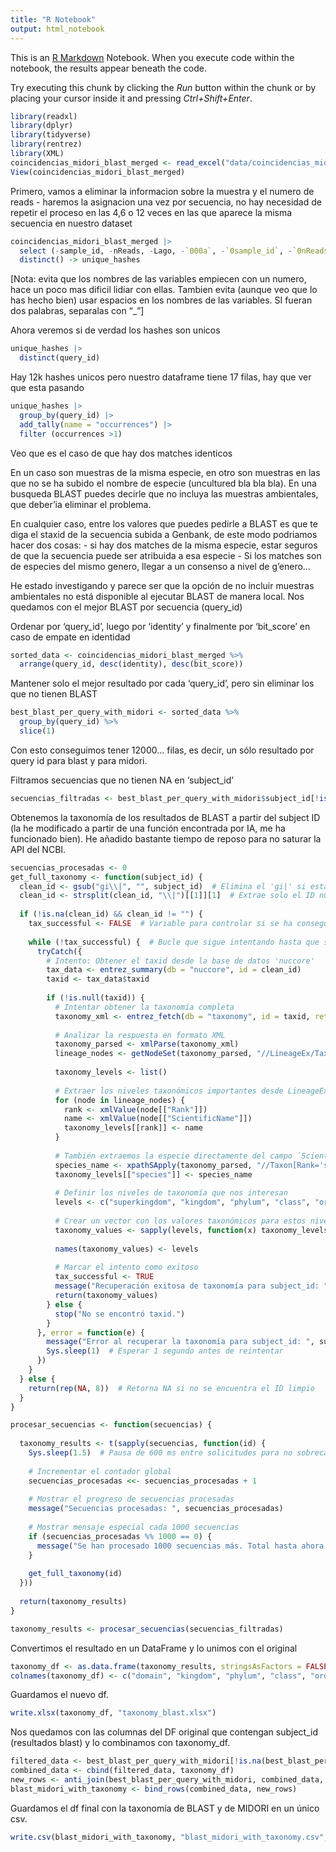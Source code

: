 ```yaml
---
title: "R Notebook"
output: html_notebook
---
```


This is an [R Markdown](http://rmarkdown.rstudio.com) Notebook. When you execute code within the notebook, the results appear beneath the code. 

Try executing this chunk by clicking the *Run* button within the chunk or by placing your cursor inside it and pressing *Ctrl+Shift+Enter*. 

```r
library(readxl)
library(dplyr)
library(tidyverse)
library(rentrez)
library(XML)
coincidencias_midori_blast_merged <- read_excel("data/coincidencias_midori_blast_merged.xlsx")
View(coincidencias_midori_blast_merged)
```

Primero, vamos a eliminar la informacion sobre la muestra y el numero de reads - haremos la asignacion una vez por secuencia, no hay necesidad de repetir el proceso en las 4,6 o 12 veces en las que aparece la misma secuencia en nuestro dataset

```r
coincidencias_midori_blast_merged |> 
  select (-sample_id, -nReads, -Lago, -`000a`, -`0sample_id`, -`0nReads`, -`0Lago`) |> 
  distinct() -> unique_hashes
```

[Nota: evita que los nombres de las variables empiecen con un numero, hace un poco mas dificil lidiar con ellas. Tambien evita (aunque veo que lo has hecho bien) usar espacios en los nombres de las variables. SI fueran dos palabras, separalas con "_"]

Ahora veremos si de verdad los hashes son unicos

```r
unique_hashes |> 
  distinct(query_id)
```

Hay 12k hashes unicos pero nuestro dataframe tiene 17 filas, hay que ver que esta pasando

```r
unique_hashes |> 
  group_by(query_id) |> 
  add_tally(name = "occurrences") |> 
  filter (occurrences >1)
```

Veo que es el caso de que hay dos matches identicos

En un caso son muestras de la misma especie, en otro son muestras en las que no se ha subido el nombre de especie (uncultured bla bla bla). En una busqueda BLAST puedes decirle que no incluya las muestras ambientales, que deber'ia eliminar el problema.

En cualquier caso, entre los valores que puedes pedirle a BLAST es que te diga el staxid de la secuencia subida a Genbank, de este modo podriamos hacer dos cosas:
 - si hay dos matches de la misma especie, estar seguros de que la secuencia puede ser atribuida a esa especie
 - Si los matches son de especies del mismo genero, llegar a un consenso a nivel de g'enero...

He estado investigando y parece ser que la opción de no incluir muestras ambientales no está disponible al ejecutar BLAST de manera local.
Nos quedamos con el mejor BLAST por secuencia (query_id) 

Ordenar por 'query_id', luego por 'identity' y finalmente por 'bit_score' en caso de empate en identidad

```r
sorted_data <- coincidencias_midori_blast_merged %>%
  arrange(query_id, desc(identity), desc(bit_score))
```

Mantener solo el mejor resultado por cada 'query_id', pero sin eliminar los que no tienen BLAST

```r
best_blast_per_query_with_midori <- sorted_data %>%
  group_by(query_id) %>%
  slice(1)
```

Con esto conseguimos tener 12000... filas, es decir, un sólo resultado por query id para blast y para midori.

Filtramos secuencias que no tienen NA en 'subject_id'

```r
secuencias_filtradas <- best_blast_per_query_with_midori$subject_id[!is.na(best_blast_per_query_with_midori$subject_id)]
```

Obtenemos la taxonomía de los resultados de BLAST a partir del subject ID (la he modificado a partir de una función encontrada por IA, me ha funcionado bien). He añadido bastante tiempo de reposo para no saturar la API del NCBI.

```r
secuencias_procesadas <- 0
get_full_taxonomy <- function(subject_id) {
  clean_id <- gsub("gi\\|", "", subject_id)  # Elimina el 'gi|' si está presente
  clean_id <- strsplit(clean_id, "\\|")[[1]][1]  # Extrae solo el ID numérico
  
  if (!is.na(clean_id) && clean_id != "") {
    tax_successful <- FALSE  # Variable para controlar si se ha conseguido obtener la información correctamente
    
    while (!tax_successful) {  # Bucle que sigue intentando hasta que sea exitoso
      tryCatch({
        # Intento: Obtener el taxid desde la base de datos 'nuccore'
        tax_data <- entrez_summary(db = "nuccore", id = clean_id)
        taxid <- tax_data$taxid
        
        if (!is.null(taxid)) {
          # Intentar obtener la taxonomía completa
          taxonomy_xml <- entrez_fetch(db = "taxonomy", id = taxid, rettype = "xml")
          
          # Analizar la respuesta en formato XML
          taxonomy_parsed <- xmlParse(taxonomy_xml)
          lineage_nodes <- getNodeSet(taxonomy_parsed, "//LineageEx/Taxon")
          
          taxonomy_levels <- list()
          
          # Extraer los niveles taxonómicos importantes desde LineageEx
          for (node in lineage_nodes) {
            rank <- xmlValue(node[["Rank"]])
            name <- xmlValue(node[["ScientificName"]])
            taxonomy_levels[[rank]] <- name
          }
          
          # También extraemos la especie directamente del campo `ScientificName` con el rank `species`
          species_name <- xpathSApply(taxonomy_parsed, "//Taxon[Rank='species']/ScientificName", xmlValue)
          taxonomy_levels[["species"]] <- species_name
          
          # Definir los niveles de taxonomía que nos interesan
          levels <- c("superkingdom", "kingdom", "phylum", "class", "order", "family", "genus", "species")
          
          # Crear un vector con los valores taxonómicos para estos niveles
          taxonomy_values <- sapply(levels, function(x) taxonomy_levels[[x]])
          
          names(taxonomy_values) <- levels
          
          # Marcar el intento como exitoso
          tax_successful <- TRUE
          message("Recuperación exitosa de taxonomía para subject_id: ", subject_id)
          return(taxonomy_values)
        } else {
          stop("No se encontró taxid.")
        }
      }, error = function(e) {
        message("Error al recuperar la taxonomía para subject_id: ", subject_id, ". Intentando nuevamente...")
        Sys.sleep(1)  # Esperar 1 segundo antes de reintentar
      })
    }
  } else {
    return(rep(NA, 8))  # Retorna NA si no se encuentra el ID limpio
  }
}

```

```r
procesar_secuencias <- function(secuencias) {
  
  taxonomy_results <- t(sapply(secuencias, function(id) {
    Sys.sleep(1.5)  # Pausa de 600 ms entre solicitudes para no sobrecargar la API de NCBI
    
    # Incrementar el contador global
    secuencias_procesadas <<- secuencias_procesadas + 1
    
    # Mostrar el progreso de secuencias procesadas
    message("Secuencias procesadas: ", secuencias_procesadas)
    
    # Mostrar mensaje especial cada 1000 secuencias
    if (secuencias_procesadas %% 1000 == 0) {
      message("Se han procesado 1000 secuencias más. Total hasta ahora: ", secuencias_procesadas)
    }
    
    get_full_taxonomy(id)
  }))
  
  return(taxonomy_results)
}

```

```r
taxonomy_results <- procesar_secuencias(secuencias_filtradas)
```

Convertimos el resultado en un DataFrame y lo unimos con el original

```r
taxonomy_df <- as.data.frame(taxonomy_results, stringsAsFactors = FALSE)
colnames(taxonomy_df) <- c("domain", "kingdom", "phylum", "class", "order", "family", "genus", "species")
```

Guardamos el nuevo df.

```r
write.xlsx(taxonomy_df, "taxonomy_blast.xlsx")
```

Nos quedamos con las columnas del DF original que contengan subject_id (resultados blast) y lo combinamos con taxonomy_df.

```r
filtered_data <- best_blast_per_query_with_midori[!is.na(best_blast_per_query_with_midori$subject_id), ]ç
combined_data <- cbind(filtered_data, taxonomy_df)
new_rows <- anti_join(best_blast_per_query_with_midori, combined_data, by = "query_id")
blast_midori_with_taxonomy <- bind_rows(combined_data, new_rows)
```

Guardamos el df final con la taxonomía de BLAST y de MIDORI en un único csv.

```r
write.csv(blast_midori_with_taxonomy, "blast_midori_with_taxonomy.csv", row.names = FALSE)
```
